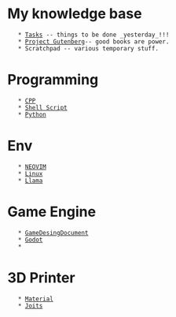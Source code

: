 = My knowledge base =
    * [[Tasks]] -- things to be done _yesterday_!!!
    * [[Project Gutenberg]]-- good books are power.
    * Scratchpad -- various temporary stuff.
=Programming=
    * [[CPP]]
    * [[Shell Script]]
    * [[Python]]
=Env=
    * [[NEOVIM]]
    * [[Linux]]
    * [[Llama]]
=Game Engine=
    * [[GameDesingDocument]]
    * [[Godot]]
    * 
= 3D Printer =
    * [[Material]]
    * [[Joits]]
